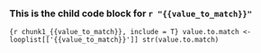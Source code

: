 ### This is the child code block for `r "{{value_to_match}}"`

```{r chunk1_{{value_to_match}}, include = T}
value.to.match <- looplist[['{{value_to_match}}']]
str(value.to.match)
```